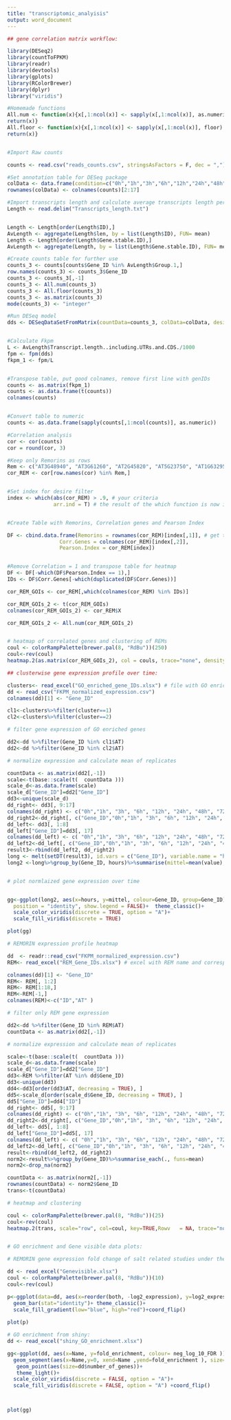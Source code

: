```yaml
---
title: "transcriptomic_analyisis"
output: word_document
---
```

```r

## gene correlation matrix workflow:

library(DESeq2)
library(countToFPKM)
library(readr)
library(devtools)
library(gplots)
library(RColorBrewer)
library(dplyr)
library("viridis") 

#Homemade functions
All.num <- function(x){x[,1:ncol(x)] <- sapply(x[,1:ncol(x)], as.numeric)
return(x)}
All.floor <- function(x){x[,1:ncol(x)] <- sapply(x[,1:ncol(x)], floor)
return(x)}


#Import Raw counts

counts <- read.csv("reads_counts.csv", stringsAsFactors = F, dec = ",") 

#Set annotation table for DESeq package
colData <- data.frame(condition=c("0h","1h","3h","6h","12h","24h","48h","72h","0h","1h","3h","6h","12h","24h","48h","72h"))
rownames(colData) <- colnames(counts)[2:17]

#Import transcripts length and calculate average transcripts length per gene
Length <- read.delim("Transcripts_length.txt") 


Length <- Length[order(Length$ID),]
AvLength <- aggregate(Length$len, by = list(Length$ID), FUN= mean)
Length <- Length[order(Length$Gene.stable.ID),] 
AvLength <- aggregate(Length, by = list(Length$Gene.stable.ID), FUN= mean) 

#Create counts table for further use
counts_3 <- counts[counts$Gene_ID %in% AvLength$Group.1,]
row.names(counts_3) <- counts_3$Gene_ID
counts_3 <- counts_3[,-1]
counts_3 <- All.num(counts_3)
counts_3 <- All.floor(counts_3)
counts_3 <- as.matrix(counts_3)
mode(counts_3) <- "integer"

#Run DESeq model
dds <- DESeqDataSetFromMatrix(countData=counts_3, colData=colData, design=~ condition)


#Calculate Fkpm
L <- AvLength$Transcript.length..including.UTRs.and.CDS./1000 
fpm <- fpm(dds) 
fkpm_1 <- fpm/L 


#Transpose table, put good colnames, remove first line with genIDs
counts <- as.matrix(fkpm_1)
counts <- as.data.frame(t(counts))
colnames(counts) 


#Convert table to numeric
counts <- as.data.frame(sapply(counts[,1:ncol(counts)], as.numeric))

#Correlation analysis
cor <- cor(counts)
cor = round(cor, 3)

#Keep only Remorins as rows
Rem <- c("AT3G48940", "AT3G61260", "AT2G45820", "AT5G23750", "AT1G63295", "AT1G69325", "AT4G00670", "AT3G57540", "AT2G41870", "AT1G45207", "AT2G02170", "AT1G30320", "AT1G53860", "AT4G36970", "AT1G67590", "AT1G13920", "AT5G61280")
cor_REM <- cor[row.names(cor) %in% Rem,]


#Set index for desire filter
index <- which(abs(cor_REM) > .9, # your criteria
               arr.ind = T) # the result of the which function is now in rows & columns


#Create Table with Remorins, Correlation genes and Pearson Index

DF <- cbind.data.frame(Remorins = rownames(cor_REM)[index[,1]], # get the row name 
                 Corr.Genes = colnames(cor_REM)[index[,2]],
                 Pearson.Index = cor_REM[index])


#Remove Correlation = 1 and transpose table for heatmap
DF <- DF[-which(DF$Pearson.Index == 1),]
IDs <- DF$Corr.Genes[-which(duplicated(DF$Corr.Genes))]

cor_REM_GOIs <- cor_REM[,which(colnames(cor_REM) %in% IDs)]

cor_REM_GOIs_2 <- t(cor_REM_GOIs)
colnames(cor_REM_GOIs_2) <- cor_REM$X

cor_REM_GOIs_2 <- All.num(cor_REM_GOIs_2)


# heatmap of correlated genes and clustering of REMs
coul <- colorRampPalette(brewer.pal(8, "RdBu"))(250)
coul<-rev(coul)
heatmap.2(as.matrix(cor_REM_GOIs_2), col = couls, trace="none", density.info="none",scale="col" , cexRow = 0.8)

```


```r

## clusterwise gene expression profile over time:

clusters<- read_excel("GO_enriched_gene_IDs.xlsx") # file with GO enriched genes per cluster
dd <- read_csv("FKPM_normalized_expression.csv")
colnames(dd)[1] <- "Gene_ID"

cl1<-clusters%>%filter(cluster==1)
cl2<-clusters%>%filter(cluster==2)

# filter gene expression of GO enriched genes

dd2<-dd %>%filter(Gene_ID %in% cl1$AT)
dd2<-dd %>%filter(Gene_ID %in% cl2$AT)

# normalize expression and calculate mean of replicates

countData <- as.matrix(dd2[,-1])
scale<-t(base::scale(t(  countData )))
scale_d<-as.data.frame(scale)
scale_d["Gene_ID"]=dd2["Gene_ID"]
dd3<-unique(scale_d)
dd_right<- dd3[, 9:17]
colnames(dd_right) <- c("0h","1h", "3h", "6h", "12h", "24h", "48h", "72h","Gene_ID")
dd_right2<-dd_right[, c("Gene_ID","0h","1h", "3h", "6h", "12h", "24h", "48h", "72h")]
dd_left<- dd3[, 1:8]
dd_left["Gene_ID"]=dd3[, 17]
colnames(dd_left) <- c( "0h","1h", "3h", "6h", "12h", "24h", "48h", "72h","Gene_ID")
dd_left2<-dd_left[, c("Gene_ID","0h","1h", "3h", "6h", "12h", "24h", "48h", "72h")]
result3<-rbind(dd_left2, dd_right2)
long <- melt(setDT(result3), id.vars = c("Gene_ID"), variable.name = "hours")
long2 <-long%>%group_by(Gene_ID, hours)%>%summarise(mittel=mean(value), se=sd(value)/n())


# plot normlaized gene expression over time 


gg<-ggplot(long2, aes(x=hours, y=mittel, colour=Gene_ID, group=Gene_ID))  +geom_smooth(span=0.7,
  position = "identity", show.legend = FALSE)+  theme_classic()+ 
  scale_color_viridis(discrete = TRUE, option = "A")+
  scale_fill_viridis(discrete = TRUE) 

plot(gg)


```


```r

# REMORIN expression profile heatmap

dd  <- readr::read_csv("FKPM_normalized_expression.csv") 
REM<- read_excel("REM_Gene_IDs.xlsx") # excel with REM name and corresponding AT

colnames(dd)[1] <- "Gene_ID"
REM<- REM[, 1:2]
REM<- REM[1:18,]
REM<-REM[-1,]
colnames(REM)<-c("ID","AT" )

# filter only REM gene expression

dd2<-dd %>%filter(Gene_ID %in% REM$AT)
countData <- as.matrix(dd2[,-1])

# normalize expression and calculate mean of replicates

scale<-t(base::scale(t(  countData )))
scale_d<-as.data.frame(scale)
scale_d["Gene_ID"]=dd2["Gene_ID"]
dd3<-REM %>%filter(AT %in% dd$Gene_ID)
dd3<-unique(dd3)
dd4<-dd3[order(dd3$AT, decreasing = TRUE), ]   
dd5<-scale_d[order(scale_d$Gene_ID, decreasing = TRUE), ] 
dd5["Gene_ID"]=dd4["ID"]
dd_right<- dd5[, 9:17]
colnames(dd_right) <- c("0h","1h", "3h", "6h", "12h", "24h", "48h", "72h","Gene_ID")
dd_right2<-dd_right[, c("Gene_ID","0h","1h", "3h", "6h", "12h", "24h", "48h", "72h")]
dd_left<- dd5[, 1:8]
dd_left["Gene_ID"]=dd5[, 17]
colnames(dd_left) <- c( "0h","1h", "3h", "6h", "12h", "24h", "48h", "72h","Gene_ID")
dd_left2<-dd_left[, c("Gene_ID","0h","1h", "3h", "6h", "12h", "24h", "48h", "72h")]
result<-rbind(dd_left2, dd_right2)
norm2<-result%>%group_by(Gene_ID)%>%summarise_each(., funs=mean)
norm2<-drop_na(norm2)

countData <- as.matrix(norm2[,-1])
rownames(countData) <- norm2$Gene_ID
trans<-t(countData)

# heatmap and clustering 

coul <- colorRampPalette(brewer.pal(8, "RdBu"))(25)
coul<-rev(coul)
heatmap.2(trans, scale="row", col=coul, key=TRUE,Rowv   = NA, trace="none", density.info = "none")



```






```r
# GO enrichment and Gene visible data plots:

# REMORIN gene expression fold change of salt related studies under the top 10 perturbations from Genevisible:

dd <- read_excel("Genevisible.xlsx") 
coul <- colorRampPalette(brewer.pal(8, "RdBu"))(10)
coul<-rev(coul)

p<-ggplot(data=dd, aes(x=reorder(both, -log2_expression), y=log2_expression, fill=log2_expression)) +
  geom_bar(stat="identity")+ theme_classic()+
  scale_fill_gradient(low="blue", high="red")+coord_flip()
  
plot(p)

# GO enrichment from shiny:
dd <- read_excel("shiny_GO_enrichment.xlsx")

gg<-ggplot(dd, aes(x=Name, y=fold_enrichment, colour= neg_log_10_FDR )) +  
  geom_segment(aes(x=Name,y=0, xend=Name ,yend=fold_enrichment ), size=1, fill=dd$FDR) +
   geom_point(aes(size=dd$number_of_genes))+
   theme_light()+
  scale_color_viridis(discrete = FALSE, option = "A")+
  scale_fill_viridis(discrete = FALSE, option = "A") +coord_flip()



plot(gg)



```


